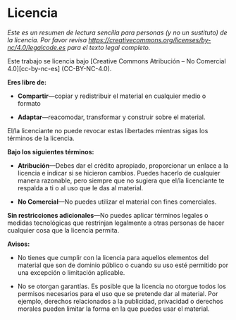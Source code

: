 # Licencia {#sec-license}

*Este es un resumen de lectura sencilla para personas (y no un sustituto) de la licencia. Por favor revisa <https://creativecommons.org/licenses/by-nc/4.0/legalcode.es> para el texto legal completo.*

Este trabajo se licencia bajo \[Creative Commons Atribución -- No Comercial 4.0\]\[cc-by-nc-es\] (CC-BY-NC-4.0).

**Eres libre de:**

-   **Compartir**---copiar y redistribuir el material en cualquier medio o formato

-   **Adaptar**---reacomodar, transformar y construir sobre el material.

El/la licenciante no puede revocar estas libertades mientras sigas los términos de la licencia.

**Bajo los siguientes términos:**

-   **Atribución**---Debes dar el crédito apropiado, proporcionar un enlace a la licencia e indicar si se hicieron cambios. Puedes hacerlo de cualquier manera razonable, pero siempre que no sugiera que el/la licenciante te respalda a ti o al uso que le das al material.

-   **No Comercial**---No puedes utilizar el material con fines comerciales.

**Sin restricciones adicionales**---No puedes aplicar términos legales o medidas tecnológicas que restrinjan legalmente a otras personas de hacer cualquier cosa que la licencia permita.

**Avisos:**

-   No tienes que cumplir con la licencia para aquellos elementos del material que son de dominio público o cuando su uso esté permitido por una excepción o limitación aplicable.

-   No se otorgan garantías. Es posible que la licencia no otorgue todos los permisos necesarios para el uso que se pretende dar al material. Por ejemplo, derechos relacionados a la publicidad, privacidad o derechos morales pueden limitar la forma en la que puedes usar el material.
